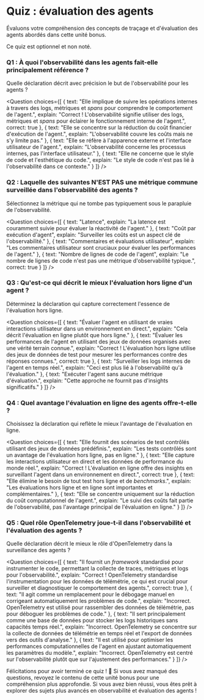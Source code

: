 # Quiz : évaluation des agents

Évaluons votre compréhension des concepts de traçage et d'évaluation des agents abordés dans cette unité bonus.

Ce quiz est optionnel et non noté.

### Q1 : À quoi l'observabilité dans les agents fait-elle principalement référence ?
Quelle déclaration décrit avec précision le but de l'observabilité pour les agents ?

<Question
choices={[ 
  {
    text: "Elle implique de suivre les opérations internes à travers des logs, métriques et <i>spans</i> pour comprendre le comportement de l'agent.",
    explain: "Correct ! L'observabilité signifie utiliser des logs, métriques et <i>spans</i> pour éclairer le fonctionnement interne de l'agent.",
    correct: true
  },
  {
    text: "Elle se concentre sur la réduction du coût financier d'exécution de l'agent.",
    explain: "L'observabilité couvre les coûts mais ne s'y limite pas."
  },
  {
    text: "Elle se réfère à l'apparence externe et l'interface utilisateur de l'agent.",
    explain: "L'observabilité concerne les processus internes, pas l'interface utilisateur."
  },
  {
    text: "Elle ne concerne que le style de code et l'esthétique du code.",
    explain: "Le style de code n'est pas lié à l'observabilité dans ce contexte."
  }
]}
/>

### Q2 : Laquelle des suivantes N'EST PAS une métrique commune surveillée dans l'observabilité des agents ?
Sélectionnez la métrique qui ne tombe pas typiquement sous le parapluie de l'observabilité.

<Question
choices={[ 
  {
    text: "Latence",
    explain: "La latence est couramment suivie pour évaluer la réactivité de l'agent."
  },
  {
    text: "Coût par exécution d'agent",
    explain: "Surveiller les coûts est un aspect clé de l'observabilité."
  },
  {
    text: "Commentaires et évaluations utilisateur",
    explain: "Les commentaires utilisateur sont cruciaux pour évaluer les performances de l'agent."
  },
  {
    text: "Nombre de lignes de code de l'agent",
    explain: "Le nombre de lignes de code n'est pas une métrique d'observabilité typique.",
    correct: true
  }
]}
/>

### Q3 : Qu'est-ce qui décrit le mieux l'évaluation hors ligne d'un agent ?
Déterminez la déclaration qui capture correctement l'essence de l'évaluation hors ligne.

<Question
choices={[ 
  {
    text: "Évaluer l'agent en utilisant de vraies interactions utilisateur dans un environnement en direct.",
    explain: "Cela décrit l'évaluation en ligne plutôt que hors ligne."
  },
  {
    text: "Évaluer les performances de l'agent en utilisant des jeux de données organisés avec une vérité terrain connue.",
    explain: "Correct ! L'évaluation hors ligne utilise des jeux de données de test pour mesurer les performances contre des réponses connues.",
    correct: true
  },
  {
    text: "Surveiller les logs internes de l'agent en temps réel.",
    explain: "Ceci est plus lié à l'observabilité qu'à l'évaluation."
  },
  {
    text: "Exécuter l'agent sans aucune métrique d'évaluation.",
    explain: "Cette approche ne fournit pas d'insights significatifs."
  }
]}
/>

### Q4 : Quel avantage l'évaluation en ligne des agents offre-t-elle ?
Choisissez la déclaration qui reflète le mieux l'avantage de l'évaluation en ligne.

<Question
choices={[ 
  {
    text: "Elle fournit des scénarios de test contrôlés utilisant des jeux de données prédéfinis.",
    explain: "Les tests contrôlés sont un avantage de l'évaluation hors ligne, pas en ligne."
  },
  {
    text: "Elle capture les interactions utilisateur en direct et les données de performance du monde réel.",
    explain: "Correct ! L'évaluation en ligne offre des insights en surveillant l'agent dans un environnement en direct.",
    correct: true
  },
  {
    text: "Elle élimine le besoin de tout test hors ligne et de <i>benchmarks</i>.",
    explain: "Les évaluations hors ligne et en ligne sont importantes et complémentaires."
  },
  {
    text: "Elle se concentre uniquement sur la réduction du coût computationnel de l'agent.",
    explain: "Le suivi des coûts fait partie de l'observabilité, pas l'avantage principal de l'évaluation en ligne."
  }
]}
/>

### Q5 : Quel rôle OpenTelemetry joue-t-il dans l'observabilité et l'évaluation des agents ?
Quelle déclaration décrit le mieux le rôle d'OpenTelemetry dans la surveillance des agents ?

<Question
choices={[ 
  {
    text: "Il fournit un <i>framework</i> standardisé pour instrumenter le code, permettant la collecte de traces, métriques et logs pour l'observabilité.",
    explain: "Correct ! OpenTelemetry standardise l'instrumentation pour les données de télémétrie, ce qui est crucial pour surveiller et diagnostiquer le comportement des agents.",
    correct: true
  },
  {
    text: "Il agit comme un remplacement pour le débogage manuel en corrigeant automatiquement les problèmes de code.",
    explain: "Incorrect. OpenTelemetry est utilisé pour rassembler des données de télémétrie, pas pour déboguer les problèmes de code."
  },
  {
    text: "Il sert principalement comme une base de données pour stocker les logs historiques sans capacités temps réel.",
    explain: "Incorrect. OpenTelemetry se concentre sur la collecte de données de télémétrie en temps réel et l'export de données vers des outils d'analyse."
  },
  {
    text: "Il est utilisé pour optimiser les performances computationnelles de l'agent en ajustant automatiquement les paramètres du modèle.",
    explain: "Incorrect. OpenTelemetry est centré sur l'observabilité plutôt que sur l'ajustement des performances."
  }
]}
/>

Félicitations pour avoir terminé ce quiz ! 🎉 Si vous avez manqué des questions, revoyez le contenu de cette unité bonus pour une compréhension plus approfondie. Si vous avez bien réussi, vous êtes prêt à explorer des sujets plus avancés en observabilité et évaluation des agents !